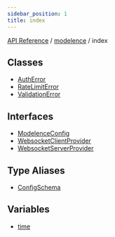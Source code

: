 ```yaml
---
sidebar_position: 1
title: index
---
```


[API Reference](/api-reference/modelence/index/../../index) / [modelence](/api-reference/modelence/index/../index) / index

## Classes

- [AuthError](/api-reference/modelence/index/classes/AuthError)
- [RateLimitError](/api-reference/modelence/index/classes/RateLimitError)
- [ValidationError](/api-reference/modelence/index/classes/ValidationError)

## Interfaces

- [ModelenceConfig](/api-reference/modelence/index/interfaces/ModelenceConfig)
- [WebsocketClientProvider](/api-reference/modelence/index/interfaces/WebsocketClientProvider)
- [WebsocketServerProvider](/api-reference/modelence/index/interfaces/WebsocketServerProvider)

## Type Aliases

- [ConfigSchema](/api-reference/modelence/index/type-aliases/ConfigSchema)

## Variables

- [time](/api-reference/modelence/index/variables/time)
